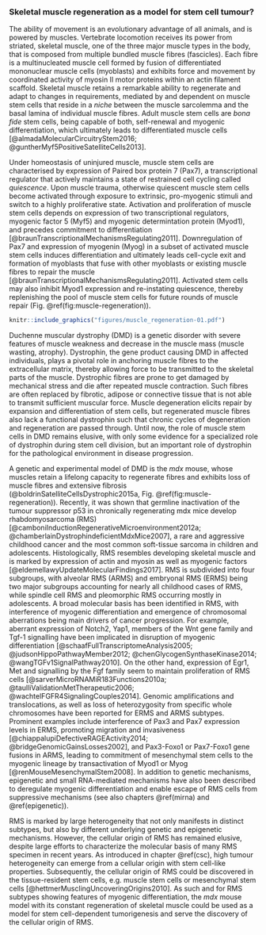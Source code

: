### Skeletal muscle regeneration as a model for stem cell tumour? {#regeneration}

The ability of movement is an evolutionary advantage of all animals, and is powered by muscles. Vertebrate locomotion receives its power from striated, skeletal muscle, one of the three major muscle types in the body, that is composed from multiple bundled muscle fibres (fascicles). Each fibre is a multinucleated muscle cell formed by fusion of differentiated mononuclear muscle cells (myoblasts) and exhibits force and movement by coordinated activity of myosin II motor proteins within an actin filament scaffold. Skeletal muscle retains a remarkable ability to regenerate and adapt to changes in requirements, mediated by and dependent on muscle stem cells that reside in a *niche* between the muscle sarcolemma and the basal lamina of individual muscle fibres. Adult muscle stem cells are *bona fide* stem cells, being capable of both, self-renewal and myogenic differentiation, which ultimately leads to differentiated muscle cells [@almadaMolecularCircuitryStem2016; @guntherMyf5PositiveSatelliteCells2013].

Under homeostasis of uninjured muscle, muscle stem cells are characterised by expression of Paired box protein 7 (Pax7), a transcriptional regulator that actively maintains a state of restrained cell cycling called *quiescence*. Upon muscle trauma, otherwise quiescent muscle stem cells become activated through exposure to extrinsic, pro-myogenic stimuli and switch to a highly proliferative state. Activation and proliferation of muscle stem cells depends on expression of two transcriptional regulators, myogenic factor 5 (Myf5) and myogenic determintation protein (Myod1), and precedes commitment to differentiation [@braunTranscriptionalMechanismsRegulating2011]. Downregulation of Pax7 and expression of myogenin (Myog) in a subset of activated muscle stem cells induces differentiation and ultimately leads cell-cycle exit and formation of myoblasts that fuse with other myoblasts or existing muscle fibres to repair the muscle [@braunTranscriptionalMechanismsRegulating2011]. Activated stem cells may also inhibit Myod1 expression and re-instating quiescence, thereby replenishing the pool of muscle stem cells for future rounds of muscle repair (Fig. \@ref(fig:muscle-regeneration)).

```r

knitr::include_graphics("figures/muscle_regeneration-01.pdf")
```

Duchenne muscular dystrophy (DMD) is a genetic disorder with severe features of muscle weakness and decrease in the muscle mass (muscle wasting, atrophy). Dystrophin, the gene product causing DMD in affected individuals, plays a pivotal role in anchoring muscle fibres to the extracellular matrix, thereby allowing force to be transmitted to the skeletal parts of the muscle. Dystrophic fibres are prone to get damaged by mechanical stress and die after repeated muscle contraction. Such fibres are often replaced by fibrotic, adipose or connective tissue that is not able to transmit sufficient muscular force. Muscle degeneration elicits repair by expansion and differentiation of stem cells, but regenerated muscle fibres also lack a functional dystrophin such that chronic cycles of degeneration and regeneration are passed through. Until now, the role of muscle stem cells in DMD remains elusive, with only some evidence for a specialized role of dystrophin during stem cell division, but an important role of dystrophin for the pathological environment in disease progression.

A genetic and experimental model of DMD is the *mdx* mouse, whose muscles retain a lifelong capacity to regenerate fibres and exhibits loss of muscle fibres and extensive fibrosis (@boldrinSatelliteCellsDystrophic2015a, Fig. \@ref(fig:muscle-regeneration)). Recently, it was shown that germline inactivation of the tumour suppressor p53 in chronically regenerating mdx mice develop rhabdomyosarcoma (RMS) [@camboniInductionRegenerativeMicroenvironment2012a; @chamberlainDystrophindeficientMdxMice2007], a rare and aggressive childhood cancer and the most common soft-tissue sarcoma in children and adolescents. Histologically, RMS resembles developing skeletal muscle and is marked by expression of actin and myosin as well as myogenic factors [@eldemellawyUpdateMolecularFindings2017]. RMS is subdivided into four subgroups, with alveolar RMS (ARMS) and embryonal RMS (ERMS) being two major subgroups accounting for nearly all childhood cases of RMS, while spindle cell RMS and pleomorphic RMS occurring mostly in adolescents. A broad molecular basis has been identified in RMS, with interference of myogenic differentiation and emergence of chromosomal aberrations being main drivers of cancer progression. For example, aberrant expression of Notch2, Yap1, members of the Wnt gene family and Tgf-1 signalling have been implicated in disruption of myogenic differentiation [@schaafFullTranscriptomeAnalysis2005; @judsonHippoPathwayMember2012; @chenGlycogenSynthaseKinase2014; @wangTGFv1SignalPathway2010]. On the other hand, expression of Egr1, Met and signalling by the Fgf family seem to maintain proliferation of RMS cells [@sarverMicroRNAMiR183Functions2010a; @taulliValidationMetTherapeutic2006; @wachtelFGFR4SignalingCouples2014]. Genomic amplifications and translocations, as well as loss of heterozygosity from specific whole chromosomes have been reported for ERMS and ARMS subtypes. Prominent examples include interference of Pax3 and Pax7 expression levels in ERMS, promoting migration and invasiveness [@chiappalupiDefectiveRAGEActivity2014; @bridgeGenomicGainsLosses2002], and Pax3-Foxo1 or Pax7-Foxo1 gene fusions in ARMS, leading to commitment of mesenchymal stem cells to the myogenic lineage by transactivation of Myod1 or Myog [@renMouseMesenchymalStem2008]. In addition to genetic mechanisms, epigenetic and small RNA-mediated mechanisms have also been described to deregulate myogenic differentiation and enable escape of RMS cells from suppressive mechanisms (see also chapters \@ref(mirna) and \@ref(epigenetic)).

RMS is marked by large heterogeneity that not only manifests in distinct subtypes, but also by different underlying genetic and epigenetic mechanisms. However, the cellular origin of RMS has remained elusive, despite large efforts to characterize the molecular basis of many RMS specimen in recent years. As introduced in chapter \@ref(csc), high tumour heterogeneity can emerge from a cellular origin with stem cell-like properties. Subsequently, the cellular origin of RMS could be discovered in the tissue-resident stem cells, e.g. muscle stem cells or mesenchymal stem cells [@hettmerMusclingUncoveringOrigins2010]. As such and for RMS subtypes showing features of myogenic differentiation, the *mdx* mouse model with its constant regeneration of skeletal muscle could be used as a model for stem cell-dependent tumorigenesis and serve the discovery of the cellular origin of RMS.
